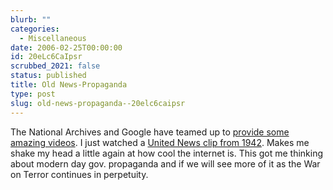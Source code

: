 ```yaml
---
blurb: ""
categories:
  - Miscellaneous
date: 2006-02-25T00:00:00
id: 20eLc6CaIpsr
scrubbed_2021: false
status: published
title: Old News-Propaganda
type: post
slug: old-news-propaganda--20elc6caipsr
---
```


The National Archives and Google have teamed up to
[provide some amazing videos](http://video.google.com/nara.html). I
just watched a
[United News clip from 1942](http://video.google.com/videoplay?docid=-1042724211811168164&q=owner:nara+type:world_war_II).
Makes me shake my head a little again at how cool the internet is.
This got me thinking about modern day gov. propaganda and if we
will see more of it as the War on Terror continues in perpetuity.